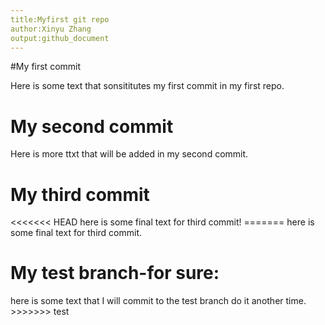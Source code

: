 ```yaml
---
title:Myfirst git repo
author:Xinyu Zhang
output:github_document
---
```


#My first commit

Here is some text that sonsititutes my first commit in my first repo.

# My second commit

Here is more ttxt that will be added in my second commit.

# My third commit 
<<<<<<< HEAD
here is some final text for third commit!
=======
here is some final text for third commit.

# My test branch-for sure:
here is some text that I will commit to the test branch do it another time.
>>>>>>> test
